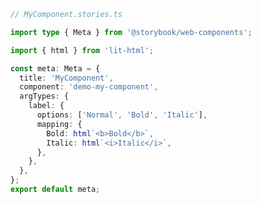 ```ts
// MyComponent.stories.ts

import type { Meta } from '@storybook/web-components';

import { html } from 'lit-html';

const meta: Meta = {
  title: 'MyComponent',
  component: 'demo-my-component',
  argTypes: {
    label: {
      options: ['Normal', 'Bold', 'Italic'],
      mapping: {
        Bold: html`<b>Bold</b>`,
        Italic: html`<i>Italic</i>`,
      },
    },
  },
};
export default meta;
```
